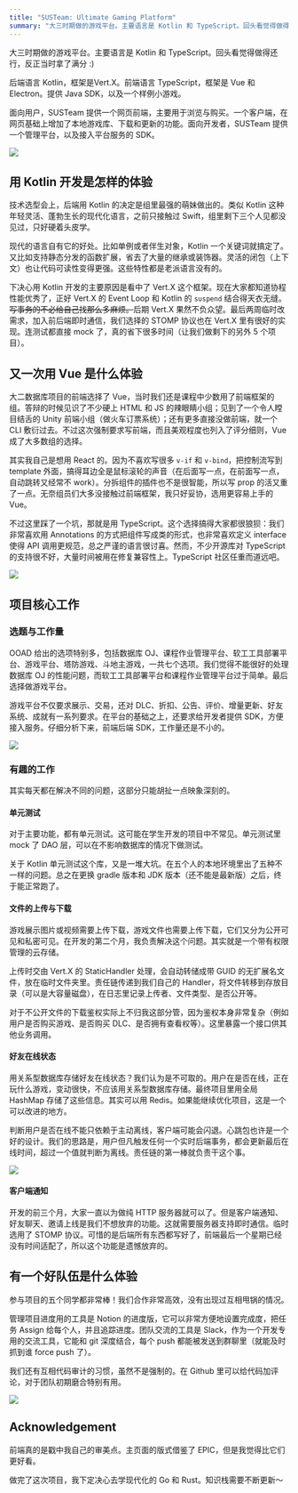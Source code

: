 ```yaml
---
title: "SUSTeam: Ultimate Gaming Platform"
summary: "大三时期做的游戏平台。主要语言是 Kotlin 和 TypeScript。回头看觉得做得还行，反正当时拿了满分 :)"
---
```


大三时期做的游戏平台。主要语言是 Kotlin 和 TypeScript。回头看觉得做得还行，反正当时拿了满分 :)



后端语言 Kotlin，框架是Vert.X。前端语言 TypeScript，框架是 Vue 和 Electron。提供 Java SDK，以及一个样例小游戏。

面向用户，SUSTeam 提供一个网页前端，主要用于浏览与购买。一个客户端，在网页基础上增加了本地游戏库、下载和更新的功能。面向开发者，SUSTeam 提供一个管理平台，以及接入平台服务的 SDK。

![](/images/2hVdKm5GuszHvDB.png)

## 用 Kotlin 开发是怎样的体验

技术选型会上，后端用 Kotlin 的决定是组里最强的萌妹做出的。类似 Kotlin 这种年轻灵活、蓬勃生长的现代化语言，之前只接触过 Swift，组里剩下三个人见都没见过，只好硬着头皮学。

现代的语言自有它的好处。比如单例或者伴生对象，Kotlin 一个关键词就搞定了。又比如支持静态分发的函数扩展，省去了大量的继承或装饰器。灵活的闭包（上下文）也让代码可读性变得更强。这些特性都是老派语言没有的。

下决心用 Kotlin 开发的主要原因是看中了 Vert.X 这个框架。现在大家都知道协程性能优秀了，正好 Vert.X 的 Event Loop 和 Kotlin 的 `suspend` 结合得天衣无缝。~~写事务的不必给自己找那么多麻烦。~~后期 Vert.X 果然不负众望。最后两周临时改需求，加入前后端即时通信，我们选择的 STOMP 协议也在 Vert.X 里有很好的实现。连测试都直接 mock 了，真的省下很多时间（让我们做剩下的另外 5 个项目）。

## 又一次用 Vue 是什么体验

大二数据库项目的前端选择了 Vue，当时我们还是课程中少数用了前端框架的组。答辩的时候见识了不少硬上 HTML 和 JS 的辣眼睛小组；见到了一个令人瞠目结舌的 Unity 前端小组（做火车订票系统）；还有更多直接没做前端，就一个 CLI 敷衍过去。不过这次强制要求写前端，而且美观程度也列入了评分细则，Vue 成了大多数组的选择。

其实我自己是想用 React 的。因为不喜欢写很多 `v-if` 和 `v-bind`，把控制流写到 template 外面，搞得耳边全是鼠标滚轮的声音（在后面写一点，在前面写一点，自动跳转又经常不 work）。分拆组件的插件也不是很智能，所以写 prop 的活又重了一点。无奈组员们大多没接触过前端框架，我只好妥协，选用更容易上手的 Vue。

不过这里踩了一个坑，那就是用 TypeScript。这个选择搞得大家都很狼狈：我们非常喜欢用 Annotations 的方式把组件写成类的形式，也非常喜欢定义 interface 使得 API 调用更规范，总之严谨的语言很讨喜。然而，不少开源库对 TypeScript 的支持很不好，大量时间被用在修复兼容性上。TypeScript 社区任重而道远吧。

![](/images/T8czuWo36DqKSHh.png)

## 项目核心工作

### 选题与工作量

OOAD 给出的选项特别多，包括数据库 OJ、课程作业管理平台、软工工具部署平台、游戏平台、塔防游戏、斗地主游戏，一共七个选项。我们觉得不能很好的处理数据库 OJ 的性能问题，而软工工具部署平台和课程作业管理平台过于简单。最后选择做游戏平台。

游戏平台不仅要求展示、交易，还对 DLC、折扣、公告、评价、增量更新、好友系统、成就有一系列要求。在平台的基础之上，还要求给开发者提供 SDK，方便接入服务。仔细分析下来，前端后端 SDK，工作量还是不小的。

![](/images/IJDLXBZViu3U1T7.png)

### 有趣的工作

其实每天都在解决不同的问题，这部分只能胡扯一点映象深刻的。

#### 单元测试

对于主要功能，都有单元测试。这可能在学生开发的项目中不常见。单元测试里 mock 了 DAO 层，可以在不影响数据库的情况下做测试。

关于 Kotlin 单元测试这个库，又是一堆大坑。在五个人的本地环境里出了五种不一样的问题。总之在更换 gradle 版本和 JDK 版本（还不能是最新版）之后，终于能正常跑了。

#### 文件的上传与下载

游戏展示图片或视频需要上传下载，游戏文件也需要上传下载，它们又分为公开可见和私密可见。在开发的第二个月，我负责解决这个问题。其实就是一个带有权限管理的云存储。

上传时交由 Vert.X 的 StaticHandler 处理，会自动转储成带 GUID 的无扩展名文件，放在临时文件夹里。责任链传递到我们自己的 Handler，将文件转移到存放目录（可以是大容量磁盘），在日志里记录上传者、文件类型、是否公开等。

对于不公开文件的下载鉴权实际上不归我这部分管，因为鉴权本身非常复杂（例如用户是否购买游戏、是否购买 DLC、是否拥有查看权等）。这里暴露一个接口供其他业务调用。

#### 好友在线状态

用关系型数据库存储好友在线状态？我们认为是不可取的。用户在是否在线，正在玩什么游戏，变动很快，不应该用关系型数据库存储。最终项目里用全局 HashMap 存储了这些信息。其实可以用 Redis。如果能继续优化项目，这是一个可以改进的地方。

判断用户是否在线不能只依赖于主动离线，客户端可能会闪退。心跳包也许是一个好的设计。我们的思路是，用户但凡触发任何一个实时后端事务，都会更新最后在线时间，超过一个值就判断为离线。责任链的第一棒就负责干这个事。

![](/images/nWEo1OCU9Vhy5Mp.png)

#### 客户端通知

开发的前三个月，大家一直以为做纯 HTTP 服务器就可以了。但是客户端通知、好友聊天、邀请上线是我们不想放弃的功能。这就需要服务器支持即时通信。临时选用了 STOMP 协议。可惜的是后端所有东西都写好了，前端最后一个星期已经没有时间适配了，所以这个功能是遗憾放弃的。

## 有一个好队伍是什么体验

参与项目的五个同学都非常棒！我们合作非常高效，没有出现过互相甩锅的情况。

管理项目进度用的工具是 Notion 的进度版，它可以非常方便地设置完成度，把任务 Assign 给每个人，并且追踪进度。团队交流的工具是 Slack，作为一个开发专用的交流工具，它能和 git 深度结合，每个 push 都能被发送到群聊里（就能及时抓到谁 force push 了）。

我们还有互相代码审计的习惯，虽然不是强制的。在 Github 里可以给代码加评论，对于团队初期磨合特别有用。

![](/images/cRWe8A1DNvaqQm6.png)

## Acknowledgement

前端真的是戳中我自己的审美点。主页面的版式借鉴了 EPIC，但是我觉得比它们更好看。

做完了这次项目，我下定决心去学现代化的 Go 和 Rust。知识栈需要不断更新～

